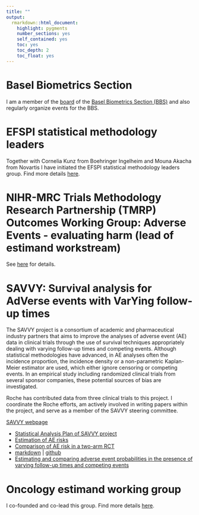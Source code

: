 ```yaml
---
title: ""
output: 
  rmarkdown::html_document:
    highlight: pygments
    number_sections: yes
    self_contained: yes
    toc: yes
    toc_depth: 2
    toc_float: yes
---
```


::: {.panel-tabset .nav-pills}

# Basel Biometrics Section

I am a member of the [board](https://baselbiometrics.github.io/home/docs/board.html) of the [Basel Biometrics Section (BBS)](http://www.bbsbasel.ch) and also regularly organize events for the BBS.

# EFSPI statistical methodology leaders

Together with Cornelia Kunz from Boehringer Ingelheim and Mouna Akacha from Novartis I have initiated the EFSPI statistical methodology leaders group. Find more details [here](https://efspieurope.github.io/efspi/methods/methods_intro.html).

# NIHR-MRC Trials Methodology Research Partnership (TMRP) Outcomes Working Group: Adverse Events - evaluating harm (lead of estimand workstream)

See [here](http://www.methodologyhubs.mrc.ac.uk/about/working-groups/) for details.

# SAVVY: Survival analysis for AdVerse events with VarYing follow-up times

The SAVVY project is a consortium of academic and pharmaceutical industry partners that aims to improve the analyses of adverse event (AE) data in clinical trials through the use of survival techniques appropriately dealing with varying follow-up times and competing events. Although statistical methodologies have advanced, in AE analyses often the incidence proportion, the incidence density or a non-parametric Kaplan-Meier estimator are used, which either ignore censoring or competing events. In an empirical study including randomized clinical trials from several sponsor companies, these potential sources of bias are investigated. 

Roche has contributed data from three clinical trials to this project. I coordinate the Roche efforts, am actively involved in writing papers within the project, and serve as a member of the SAVVY steering committee.

[SAVVY webpage](https://numbersman77.github.io/savvy)

- [Statistical Analysis Plan of SAVVY project](https://doi.org/10.1002/bimj.201900347)
- [Estimation of AE risks](https://doi.org/10.1186/s13063-021-05354-x)
- [Comparison of AE risk in a two-arm RCT](https://doi.org/10.1080/19466315.2022.2144944)
- [markdown](https://numbersman77.github.io/savvy/code.html) | [github](https://github.com/numbersman77/AEprobs)
- [Estimating and comparing adverse event probabilities in the presence of varying follow-up times and competing events](https://doi.org/10.1002/pst.2130)

# Oncology estimand working group

I co-founded and co-lead this group. Find more details [here](www.oncoestimand.org).

:::